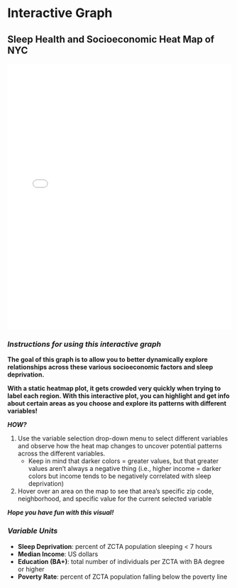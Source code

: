 # Interactive Graph 

## Sleep Health and Socioeconomic Heat Map of NYC

::: {.column-screen}
<iframe src="scripts/sleep_viz.html" width="100%" height="600px" frameborder="0"></iframe>
:::

### ***Instructions for using this interactive graph***

**The goal of this graph is to allow you to better dynamically explore relationships across these various socioeconomic factors and sleep deprivation.** 

**With a static heatmap plot, it gets crowded very quickly when trying to label each region. With this interactive plot, you can highlight and get info about certain areas as you choose and explore its patterns with different variables!**

***HOW?***

1. Use the variable selection drop-down menu to select different variables and observe how the heat map changes to uncover potential patterns across the different variables.
    - Keep in mind that darker colors = greater values, but that greater values aren't always a negative thing (i.e., higher income = darker colors but income tends to be negatively correlated with sleep deprivation)
  
2. Hover over an area on the map to see that area's specific zip code, neighborhood, and specific value for the current selected variable

***Hope you have fun with this visual!***

### ***Variable Units***

- **Sleep Deprivation**: percent of ZCTA population sleeping < 7 hours 
- **Median Income**: US dollars
- **Education (BA+)**: total number of individuals per ZCTA with BA degree or higher
- **Poverty Rate**: percent of ZCTA population falling below the poverty line
  
  